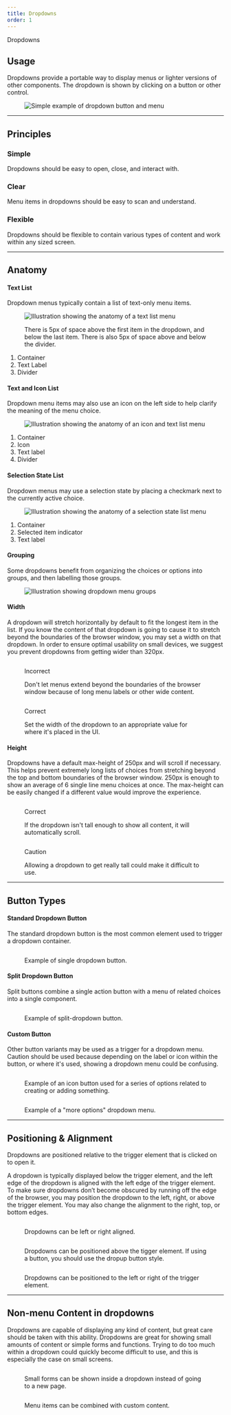 ```yaml
---
title: Dropdowns
order: 1
---
```



<DocsHeading to="/api/dropdown/" type="code">
  Dropdowns
</DocsHeading>

## Usage
Dropdowns provide a portable way to display menus or lighter versions of other components.  The dropdown is shown by clicking on a button or other control.

<figure>
    <img src="../../images/dropdowns/dropdown-intro-example.png" alt="Simple example of dropdown button and menu" />
</figure>


<span class="horizontal-spacer"></span>

<hr class="article-divider" />

## Principles

### Simple

Dropdowns should be easy to open, close, and interact with.

### Clear

Menu items in dropdowns should be easy to scan and understand.

### Flexible

Dropdowns should be flexible to contain various types of content and work within any sized screen.

<span class="horizontal-spacer"></span>

<hr class="article-divider" />

## Anatomy

#### Text List
Dropdown menus typically contain a list of text-only menu items.

<div class="two-col">
  <div class="row">
    <div class="col col-1">
      <figure>
          <img src="../../images/dropdowns/anatomy-text-list.png" alt="Illustration showing the anatomy of a text list menu" />
          <figcaption>
            <p>
              There is 5px of space above the first item in the dropdown, and below the last item. There is also 5px of space above and below the divider.
            </p>
          </figcaption>
      </figure>
    </div>
    <div class="col col-2">
      <ol>
        <li>Container</li>
        <li>Text Label</li>
        <li>Divider</li>
      </ol>
    </div>
  </div>
</div>

#### Text and Icon List
Dropdown menu items may also use an icon on the left side to help clarify the meaning of the menu choice.

<div class="two-col">
  <div class="row">
    <div class="col col-1">
      <figure>
          <img src="../../images/dropdowns/anatomy-icon-and-text.png" alt="Illustration showing the anatomy of an icon and text list menu" />
      </figure>
    </div>
    <div class="col col-2">
      <ol>
        <li>Container</li>
        <li>Icon</li>
        <li>Text label</li>
        <li>Divider</li>
      </ol>
    </div>
  </div>
</div>

#### Selection State List
Dropdown menus may use a selection state by placing a checkmark next to the currently active choice.

<div class="two-col">
  <div class="row">
    <div class="col col-1">
      <figure>
          <img src="../../images/dropdowns/anatomy-selection-state-list.png" alt="Illustration showing the anatomy of a selection state list menu" />
      </figure>
    </div>
    <div class="col col-2">
      <ol>
        <li>Container</li>
        <li>Selected item indicator</li>
        <li>Text label</li>
      </ol>
    </div>
  </div>
</div>

#### Grouping
Some dropdowns benefit from organizing the choices or options into groups, and then labelling those groups.

<div class="two-col">
  <div class="row">
    <div class="col col-1">
      <figure>
          <img src="../../images/dropdowns/dropdown-groups.png" alt="Illustration showing dropdown menu groups" />
      </figure>
    </div>
    <div class="col col-2">
    </div>
  </div>
</div>


#### Width
A dropdown will stretch horizontally by default to fit the longest item in the list.  If you know the content of that dropdown is going to cause it to stretch beyond the boundaries of the browser window, you may set a width on that dropdown.  In order to ensure optimal usability on small devices, we suggest you prevent dropdowns from getting wider than 320px.

<div class="two-col">
  <div class="row">
    <div class="col col-1">
      <figure>
        <img src="../../images/dropdowns/menu-too-wide.png" alt="" />
        <figcaption>
          <p class="title title-incorrect">Incorrect</p>
          <p>
            Don't let menus extend beyond the boundaries of the browser window because of long menu labels or other wide content.
          </p>
        </figcaption>
      </figure>
    </div>
    <div class="col col-2">
      <figure>
        <img src="../../images/dropdowns/menu-item-wrapped.png" alt="" />
        <figcaption>
          <p class="title title-correct">Correct</p>
          <p>
            Set the width of the dropdown to an appropriate value for where it's placed in the UI.
          </p>
        </figcaption>
      </figure>
    </div>
  </div>
</div>

#### Height
Dropdowns have a default max-height of 250px and will scroll if necessary.  This helps prevent extremely long lists of choices from stretching beyond the top and bottom boundaries of the browser window.  250px is enough to show an average of 6 single line menu choices at once. The max-height can be easily changed if a different value would improve the experience.

<div class="two-col">
  <div class="row">
    <div class="col col-1">
      <figure>
        <img src="../../images/dropdowns/menu-max-height.png" alt="" />
        <figcaption>
          <p class="title title-correct">Correct</p>
          <p>
            If the dropdown isn't tall enough to show all content, it will automatically scroll.
          </p>
        </figcaption>
      </figure>
    </div>
    <div class="col col-2">
      <figure>
        <img src="../../images/dropdowns/menu-too-long.png" alt="" />
        <figcaption>
          <p class="title title-caution">Caution</p>
          <p>
            Allowing a dropdown to get really tall could make it difficult to use.
          </p>
        </figcaption>
      </figure>
    </div>
  </div>
</div>

<span class="horizontal-spacer"></span>

<hr class="article-divider" />

## Button Types

#### Standard Dropdown Button
The standard dropdown button is the most common element used to trigger a dropdown container.

<div class="two-col">
  <div class="row">
    <div class="col col-1">
      <figure>
        <img src="../../images/dropdowns/simple-dropdown-button.png" alt="" />
        <figcaption>
          <p>
            Example of single dropdown button.
          </p>
        </figcaption>
      </figure>
    </div>
    <div class="col col-2">
    </div>
  </div>
</div>

#### Split Dropdown Button
Split buttons combine a single action button with a menu of related choices into a single component.

<div class="two-col">
  <div class="row">
    <div class="col col-1">
      <figure>
        <img src="../../images/dropdowns/split-dropdown-button.png" alt="" />
        <figcaption>
          <p>
            Example of split-dropdown button.
          </p>
        </figcaption>
      </figure>
    </div>
    <div class="col col-2">
    </div>
  </div>
</div>

#### Custom Button
Other button variants may be used as a trigger for a dropdown menu.  Caution should be used because depending on the label or icon within the button, or where it's used, showing a dropdown menu could be confusing.

<div class="two-col">
  <div class="row">
    <div class="col col-1">
      <figure>
        <img src="../../images/dropdowns/custom-dropdown-button-1.png" alt="" />
        <figcaption>
          <p>
            Example of an icon button used for a series of options related to creating or adding something.
          </p>
        </figcaption>
      </figure>
    </div>
    <div class="col col-2">
      <figure>
        <img src="../../images/dropdowns/custom-dropdown-button-2.png" alt="" />
        <figcaption>
          <p>
            Example of a "more options" dropdown menu.
          </p>
        </figcaption>
      </figure>
    </div>
  </div>
</div>


<span class="horizontal-spacer"></span>

<hr class="article-divider" />

## Positioning & Alignment

Dropdowns are positioned relative to the trigger element that is clicked on to open it.

A dropdown is typically displayed below the trigger element, and the left edge of the dropdown is aligned with the left edge of the trigger element. To make sure dropdowns don’t become obscured by running off the edge of the browser, you may position the dropdown to the left, right, or above the trigger element.  You may also change the alignment to the right, top, or bottom edges.

<figure>
    <img src="../../images/dropdowns/dropdown-alignment-1.png" alt="" />
    <figcaption>
      <p>
        Dropdowns can be left or right aligned.
      </p>
    </figcaption>
</figure>

<span class="horizontal-spacer"></span>

<figure>
    <img src="../../images/dropdowns/dropdown-alignment-2.png" alt="" />
    <figcaption>
      <p>
        Dropdowns can be positioned above the tigger element. If using a button, you should use the dropup button style.
      </p>
    </figcaption>
</figure>

<span class="horizontal-spacer"></span>

<figure>
    <img src="../../images/dropdowns/dropdown-alignment-3.png" alt="" />
    <figcaption>
      <p>
        Dropdowns can be positioned to the left or right of the trigger element.
      </p>
    </figcaption>
</figure>

<span class="horizontal-spacer"></span>

<hr class="article-divider" />

## Non-menu Content in dropdowns

Dropdowns are capable of displaying any kind of content, but great care should be taken with this ability.  Dropdowns are great for showing small amounts of content or simple forms and functions.  Trying to do too much within a dropdown could quickly become difficult to use, and this is especially the case on small screens.

<div class="two-col">
  <div class="row">
    <div class="col col-1">
      <figure>
        <img src="../../images/dropdowns/dropdown-signin-form.png" alt="" />
        <figcaption>
          <p>
            Small forms can be shown inside a dropdown instead of going to a new page.
          </p>
        </figcaption>
      </figure>
    </div>
    <div class="col col-2">
      <figure>
        <img src="../../images/dropdowns/dropdown-custom-content.png" alt="" />
        <figcaption>
          <p>
            Menu items can be combined with custom content.
          </p>
        </figcaption>
      </figure>
    </div>
  </div>
</div>

<span class="horizontal-spacer"></span>
